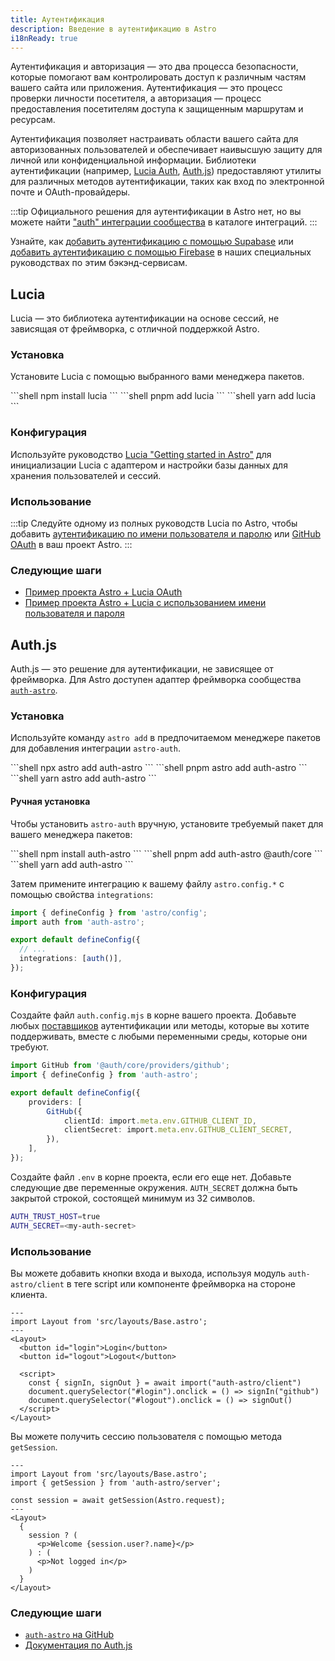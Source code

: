 ```yaml
---
title: Аутентификация
description: Введение в аутентификацию в Astro
i18nReady: true
---
```



Аутентификация и авторизация — это два процесса безопасности, которые помогают вам контролировать доступ к различным частям вашего сайта или приложения. Аутентификация — это процесс проверки личности посетителя, а авторизация — процесс предоставления посетителям доступа к защищенным маршрутам и ресурсам.

Аутентификация позволяет настраивать области вашего сайта для авторизованных пользователей и обеспечивает наивысшую защиту для личной или конфиденциальной информации. Библиотеки аутентификации (например, [Lucia Auth](https://lucia-auth.com/), [Auth.js](https://authjs.dev/)) предоставляют утилиты для различных методов аутентификации, таких как вход по электронной почте и OAuth-провайдеры.

:::tip
Официального решения для аутентификации в Astro нет, но вы можете найти ["auth" интеграции сообщества](https://astro.build/integrations/?search=auth) в каталоге интеграций.
:::

<ReadMore>Узнайте, как [добавить аутентификацию с помощью Supabase](/en/guides/backend/supabase/#adding-authentication-with-supabase) или [добавить аутентификацию с помощью Firebase](/en/guides/backend/google-firebase/#adding-authentication-with-firebase) в наших специальных руководствах по этим бэкэнд-сервисам.</ReadMore>

## Lucia

Lucia — это библиотека аутентификации на основе сессий, не зависящая от фреймворка, с отличной поддержкой Astro.

### Установка

Установите Lucia с помощью выбранного вами менеджера пакетов.

<PackageManagerTabs>
  <Fragment slot="npm">
  ```shell
  npm install lucia
  ```
  </Fragment>
  <Fragment slot="pnpm">
  ```shell
  pnpm add lucia
  ```
  </Fragment>
  <Fragment slot="yarn">
  ```shell
  yarn add lucia
  ```
  </Fragment>
</PackageManagerTabs>

### Конфигурация

Используйте руководство [Lucia "Getting started in Astro"](https://lucia-auth.com/getting-started/astro) для инициализации Lucia с адаптером и настройки базы данных для хранения пользователей и сессий.

### Использование

:::tip
Следуйте одному из полных руководств Lucia по Astro, чтобы добавить [аутентификацию по имени пользователя и паролю](https://lucia-auth.com/tutorials/username-and-password/astro) или [GitHub OAuth](https://lucia-auth.com/tutorials/username-and-password/astro) в ваш проект Astro.
:::

### Следующие шаги

- [Пример проекта Astro + Lucia OAuth](https://github.com/lucia-auth/examples/tree/main/astro/github-oauth)
- [Пример проекта Astro + Lucia с использованием имени пользователя и пароля](https://github.com/lucia-auth/examples/tree/main/astro/username-and-password)

## Auth.js

Auth.js — это решение для аутентификации, не зависящее от фреймворка. Для Astro доступен адаптер фреймворка сообщества [`auth-astro`](https://www.npmjs.com/package/auth-astro).

### Установка

Используйте команду `astro add` в предпочитаемом менеджере пакетов для добавления интеграции `astro-auth`.

<PackageManagerTabs>
  <Fragment slot="npm">
  ```shell
  npx astro add auth-astro
  ```
  </Fragment>
  <Fragment slot="pnpm">
  ```shell
  pnpm astro add auth-astro
  ```
  </Fragment>
  <Fragment slot="yarn">
  ```shell
  yarn astro add auth-astro
  ```
  </Fragment>
</PackageManagerTabs>

#### Ручная установка

Чтобы установить `astro-auth` вручную, установите требуемый пакет для вашего менеджера пакетов:

<PackageManagerTabs>
  <Fragment slot="npm">
  ```shell
  npm install auth-astro
  ```
  </Fragment>
  <Fragment slot="pnpm">
  ```shell
  pnpm add auth-astro @auth/core
  ```
  </Fragment>
  <Fragment slot="yarn">
  ```shell
  yarn add auth-astro
  ```
  </Fragment>
</PackageManagerTabs>

Затем примените интеграцию к вашему файлу `astro.config.*` с помощью свойства `integrations`:

```ts title="astro.config.mjs" ins={2,6}
import { defineConfig } from 'astro/config';
import auth from 'auth-astro';

export default defineConfig({
  // ...
  integrations: [auth()],
});
```

### Конфигурация

Создайте файл `auth.config.mjs` в корне вашего проекта. Добавьте любых [поставщиков](https://authjs.dev/getting-started/providers) аутентификации или методы, которые вы хотите поддерживать, вместе с любыми переменными среды, которые они требуют.

```ts title="auth.config.mjs"
import GitHub from '@auth/core/providers/github';
import { defineConfig } from 'auth-astro';

export default defineConfig({
	providers: [
		GitHub({
			clientId: import.meta.env.GITHUB_CLIENT_ID,
			clientSecret: import.meta.env.GITHUB_CLIENT_SECRET,
		}),
	],
});
```

Создайте файл `.env` в корне проекта, если его еще нет. Добавьте следующие две переменные окружения. `AUTH_SECRET` должна быть закрытой строкой, состоящей минимум из 32 символов.

```sh title=".env"
AUTH_TRUST_HOST=true
AUTH_SECRET=<my-auth-secret>
```

### Использование

Вы можете добавить кнопки входа и выхода, используя модуль `auth-astro/client` в теге script или компоненте фреймворка на стороне клиента.

```astro title="src/pages/index.astro" {9}
---
import Layout from 'src/layouts/Base.astro';
---
<Layout>
  <button id="login">Login</button>
  <button id="logout">Logout</button>

  <script>
    const { signIn, signOut } = await import("auth-astro/client")
    document.querySelector("#login").onclick = () => signIn("github")
    document.querySelector("#logout").onclick = () => signOut()
  </script>
</Layout>
```

Вы можете получить сессию пользователя с помощью метода `getSession`.

```astro title="src/pages/index.astro" {3,5}
---
import Layout from 'src/layouts/Base.astro';
import { getSession } from 'auth-astro/server';

const session = await getSession(Astro.request);
---
<Layout>
  {
    session ? (
      <p>Welcome {session.user?.name}</p>
    ) : (
      <p>Not logged in</p>
    )
  }
</Layout>
```

### Следующие шаги

- [`auth-astro` на GitHub](https://github.com/nowaythatworked/auth-astro?tab=readme-ov-file#auth-astro)
- [Документация по Auth.js](https://authjs.dev/)
